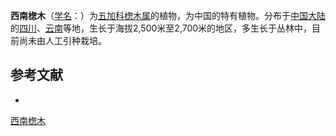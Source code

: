 {{Speciesbox
| name = 西南楤木
| status = 
| status_system = 
| image = 
| genus = Aralia
| species = wilsonii
| authority = Harms
}}

'''西南楤木'''（[[学名|学名]]：{{lang|la|''Aralia wilsonii''}}）为[[五加科|五加科]][[楤木属|楤木属]]的植物，为中国的特有植物。分布于[[中国大陆|中国大陆]]的[[四川|四川]]、[[云南|云南]]等地，生长于海拔2,500米至2,700米的地区，多生长于丛林中，目前尚未由人工引种栽培。

== 参考文献 ==
<div class="references-small">
* {{cite web| url =http://www.bioinfo.cn/db05/KmzwSpecies.php?action=view&id=1002| title =西南楤木| work =《中国高等植物数据库全库》| publisher =中国科学院微生物研究所| author =昆明植物研究所| accessdate =2009-02-22| deadurl =yes| archiveurl =https://web.archive.org/web/20160305060533/http://www.bioinfo.cn/db05/KmzwSpecies.php?action=view&id=1002| archivedate =2016-03-05| df =}}
</div>
{{Taxonbar|from=Q15225267}}

[[Category:楤木属|西南楤木]]


{{Apiales-stub}}